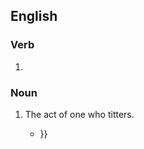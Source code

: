 ==English==

===Verb===
{{head|en|present participle}}

# {{present participle of|titter|lang=en|nocat=1}}

===Noun===
{{en-noun}}

# The act of one who titters.
#* {{quote-text|year=1855|author=Anna Mary Howitt|title=A school of life|page=63|passage=The good signor's little address was received in a variety of ways: there were '''titterings''' and coughings, and there were also a few instances of noble and generous response to poor Leonard's action {{...}}}}